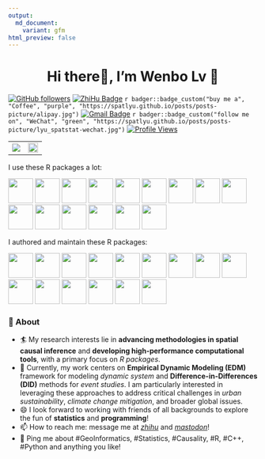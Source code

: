 ```yaml
---
output:
  md_document:
    variant: gfm
html_preview: false
---
```


<h1 align="center">Hi there👋, I'm Wenbo Lv 🌌</h1>

<!-- <h4 align="center">Loves Programming and Open Source!</h3> -->

[![GitHub followers](https://img.shields.io/github/followers/SpatLyu?label=Follow&style=social)](https://github.com/SpatLyu/?tab=follow)
[![ZhiHu Badge](https://img.shields.io/badge/1295-blue?logo=zhihu&logoColor=blue&label=Follower&labelColor=white&color=blue)](https://www.zhihu.com/people/lyu-geosocial)
`r badger::badge_custom("buy me a", "Coffee", "purple", "https://spatlyu.github.io/posts/posts-picture/alipay.jpg")`
[![Gmail Badge](https://img.shields.io/badge/-lyu.geosocial@gmail.com-c14438?style=flat-square&logo=Gmail&logoColor=white&link=mailto:lyu.geosocial@gmail.com)](mailto:lyu.geosocial@gmail.com)
`r badger::badge_custom("follow me on", "WeChat", "green", "https://spatlyu.github.io/posts/posts-picture/lyu_spatstat-wechat.jpg")`
[![Profile Views](https://komarev.com/ghpvc/?username=SpatLyu&label=Profile%20views&color=44be16&style=flat)](https://komarev.com/ghpvc/?username=SpatLyu&label=Profile%20views&color=44be16&style=flat)

<p align="center">
  <table>
    <tr>
      <td>
        <img src="https://github-readme-stats.vercel.app/api?username=SpatLyu&show_icons=true" />
      </td>
      <td>
        <img src="https://github-profile-trophy.vercel.app/?username=spatlyu" style="width: 100%;"/>
      </td>
    </tr>
  </table>
</p>

I use these R packages a lot: 

<p align="left"> 
  <a href="https://github.com/RcppCore/Rcpp"         ><img 
src="./logos/Rcpp.png"                  width="50px"/></a>
  <a href="https://github.com/tidyverse/dplyr"       ><img 
src="./logos/dplyr.png"                 width="50px"/></a>
  <a href="https://github.com/tidyverse/ggplot2"     ><img 
src="./logos/ggplot2.png"               width="50px"/></a>
  <a href="https://github.com/r-spatial/sf"          ><img 
src="./logos/sf.png"                    width="50px"/></a>
  <a href="https://github.com/rspatial/terra"        ><img 
src="./logos/terra.png"                 width="50px"/></a>
  <a href="https://github.com/rstudio/rmarkdown"     ><img 
src="./logos/rmarkdown.png"             width="50px"/></a>
  <a href="https://github.com/tidyverse/purrr"       ><img 
src="./logos/purrr.png"                 width="50px"/></a>
  <a href="https://github.com/tidyverse/tibble"      ><img 
src="./logos/tibble.png"                width="50px"/></a>
  <a href="https://github.com/r-lib/usethis"         ><img 
src="./logos/usethis.png"               width="50px"/></a>
  <a href="https://github.com/r-lib/devtools"        ><img 
src="./logos/devtools.png"              width="50px"/></a>
  <a href="https://github.com/r-spatial/rgee"        ><img 
src="./logos/rgee.png"                  width="50px"/></a>
  <a href="https://github.com/r-tmap/tmap"           ><img
src="./logos/tmap.png"                  width="50px"/></a>
  <a href="https://github.com/r-spatial/qgisprocess" ><img 
src="./logos/qgisprocess.png"           width="50px"/></a>
  <a href="https://github.com/Rdatatable/data.table/"><img 
src="./logos/data.table.png"            width="50px"/></a>
  <a href="https://github.com/r-lib/rlang"           ><img 
src="./logos/rlang.png"                 width="50px"/></a>
<!--   <a href="https://github.com/r-lib/vctrs"           ><img  -->
<!-- src="./logos/vctrs.png"                 width="50px"/></a> -->
</p>

I authored and maintain these R packages:

<p align="left"> 
  <a href="https://github.com/ausgis/GD"             ><img 
src="./logos/gd.png"                    width="50px"/></a>
  <a href="https://github.com/ausgis/geocomplexity"  ><img 
src="./logos/geocomplexity.png"         width="50px"/></a>
  <a href="https://github.com/stscl/cisp"            ><img 
src="./logos/cisp.png"                  width="50px"/></a>
  <a href="https://github.com/stscl/sesp"            ><img 
src="./logos/sesp.png"                  width="50px"/></a>
  <a href="https://github.com/stscl/itmsa"           ><img 
src="./logos/itmsa.png"                 width="50px"/></a>
  <a href="https://github.com/stscl/gdverse"         ><img 
src="./logos/gdverse.png"               width="50px"/></a>
  <a href="https://github.com/stscl/sdsfun"          ><img 
src="./logos/sdsfun.png"                width="50px"/></a>
  <a href="https://github.com/stscl/spEDM"           ><img 
src="./logos/spEDM.png"                 width="50px"/></a>
  <a href="https://github.com/stscl/tEDM"            ><img 
src="./logos/tEDM.png"                  width="50px"/></a>
  <a href="https://github.com/stscl/infocausality"   ><img 
src="./logos/infocausality.png"         width="50px"/></a>
  <a href="https://github.com/stscl/geocn"           ><img 
src="./logos/geocn.png"                 width="50px"/></a>
  <a href="https://github.com/SpatLyu/tidyrgeoda"    ><img 
src="./logos/tidyrgeoda.png"            width="50px"/></a>
  <a href="https://github.com/stscl/arcR"            ><img
src="./logos/arcR.png"                  width="50px"/></a>
  <a href="https://github.com/SpatLyu/spEcula"       ><img 
src="./logos/spEcula.png"               width="50px"/></a>
  <a href="https://github.com/stscl/sptorch"         ><img 
src="./logos/sptorch.png"               width="50px"/></a>
</p>
  
### 🧐 About

<!-- - 🔭 I am currently a research assistant at *The Hong Kong University of Science and Technology (Guangzhou)* and *The Hong Kong Polytechnic University*. -->
- 🏄 My research interests lie in **advancing methodologies in spatial causal inference** and **developing high-performance computational tools**, with a primary focus on *R packages*. 
- 🔬 Currently, my work centers on **Empirical Dynamic Modeling (EDM)** framework for modeling *dynamic system* and **Difference-in-Differences (DID)** methods for *event studies*. I am particularly interested in leveraging these approaches to address critical challenges in *urban sustainability*, *climate change mitigation*, and broader global issues.
- 😄 I look forward to working with friends of all backgrounds to explore the fun of **statistics** and **programming**!
- 📫 How to reach me: message me at [*zhihu*](https://www.zhihu.com/people/lyu-geosocial) and [*mastodon*](https://mastodon.social/@SpatLyu)!
- 💬 Ping me about #GeoInformatics, #Statistics, #Causality, #R, #C++, #Python and anything you like!